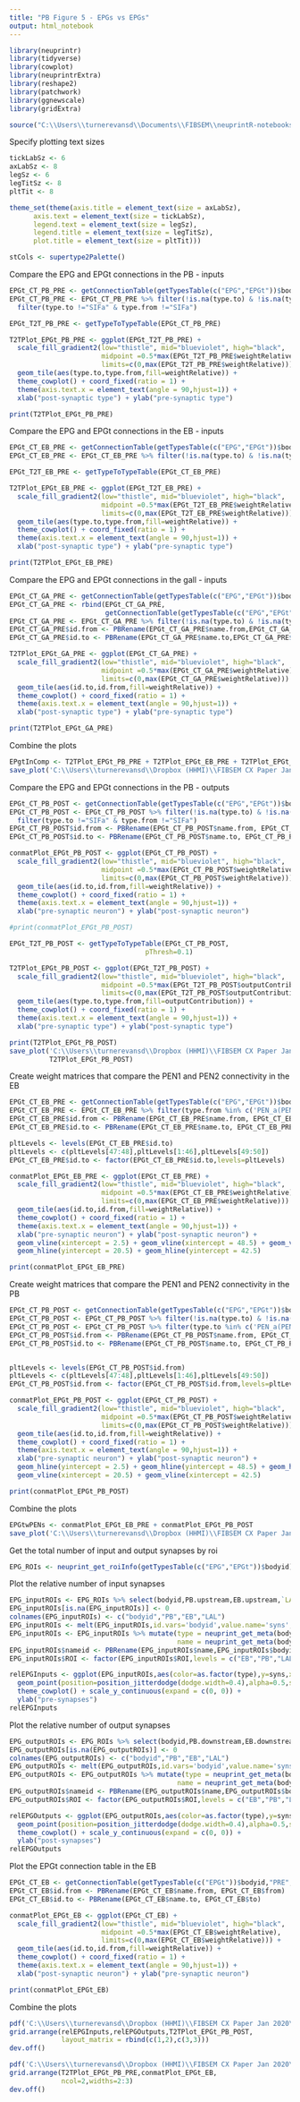 ```yaml
---
title: "PB Figure 5 - EPGs vs EPGs"
output: html_notebook
---
```



```r
library(neuprintr)
library(tidyverse)
library(cowplot)
library(neuprintrExtra)
library(reshape2)
library(patchwork)
library(ggnewscale)
library(gridExtra)

source("C:\\Users\\turnerevansd\\Documents\\FIBSEM\\neuprintR-notebooks\\PBAnalysisUtils.R")
```

Specify plotting text sizes
```r
tickLabSz <- 6
axLabSz <- 8
legSz <- 6
legTitSz <- 8
pltTit <- 8

theme_set(theme(axis.title = element_text(size = axLabSz), 
      axis.text = element_text(size = tickLabSz),
      legend.text = element_text(size = legSz),
      legend.title = element_text(size = legTitSz),
      plot.title = element_text(size = pltTit)))

stCols <- supertype2Palette()
```

Compare the EPG and EPGt connections in the PB - inputs
```r
EPGt_CT_PB_PRE <- getConnectionTable(getTypesTable(c("EPG","EPGt"))$bodyid,"PRE","PB")
EPGt_CT_PB_PRE <- EPGt_CT_PB_PRE %>% filter(!is.na(type.to) & !is.na(type.from)) %>%
  filter(type.to !="SIFa" & type.from !="SIFa")

EPGt_T2T_PB_PRE <- getTypeToTypeTable(EPGt_CT_PB_PRE)

T2TPlot_EPGt_PB_PRE <- ggplot(EPGt_T2T_PB_PRE) + 
  scale_fill_gradient2(low="thistle", mid="blueviolet", high="black",
                       midpoint =0.5*max(EPGt_T2T_PB_PRE$weightRelative),
                       limits=c(0,max(EPGt_T2T_PB_PRE$weightRelative))) +
  geom_tile(aes(type.to,type.from,fill=weightRelative)) +
  theme_cowplot() + coord_fixed(ratio = 1) + 
  theme(axis.text.x = element_text(angle = 90,hjust=1)) +
  xlab("post-synaptic type") + ylab("pre-synaptic type")

print(T2TPlot_EPGt_PB_PRE)
```

Compare the EPG and EPGt connections in the EB - inputs
```r
EPGt_CT_EB_PRE <- getConnectionTable(getTypesTable(c("EPG","EPGt"))$bodyid,"PRE","EB")
EPGt_CT_EB_PRE <- EPGt_CT_EB_PRE %>% filter(!is.na(type.to) & !is.na(type.from))

EPGt_T2T_EB_PRE <- getTypeToTypeTable(EPGt_CT_EB_PRE)

T2TPlot_EPGt_EB_PRE <- ggplot(EPGt_T2T_EB_PRE) + 
  scale_fill_gradient2(low="thistle", mid="blueviolet", high="black",
                       midpoint =0.5*max(EPGt_T2T_EB_PRE$weightRelative),
                       limits=c(0,max(EPGt_T2T_EB_PRE$weightRelative))) +
  geom_tile(aes(type.to,type.from,fill=weightRelative)) +
  theme_cowplot() + coord_fixed(ratio = 1) + 
  theme(axis.text.x = element_text(angle = 90,hjust=1)) +
  xlab("post-synaptic type") + ylab("pre-synaptic type")

print(T2TPlot_EPGt_EB_PRE)
```

Compare the EPG and EPGt connections in the gall - inputs
```r
EPGt_CT_GA_PRE <- getConnectionTable(getTypesTable(c("EPG","EPGt"))$bodyid,"PRE","LAL(R)")
EPGt_CT_GA_PRE <- rbind(EPGt_CT_GA_PRE,
                        getConnectionTable(getTypesTable(c("EPG","EPGt"))$bodyid,"PRE","CRE(R)"))
EPGt_CT_GA_PRE <- EPGt_CT_GA_PRE %>% filter(!is.na(type.to) & !is.na(type.from))
EPGt_CT_GA_PRE$id.from <- PBRename(EPGt_CT_GA_PRE$name.from,EPGt_CT_GA_PRE$from)
EPGt_CT_GA_PRE$id.to <- PBRename(EPGt_CT_GA_PRE$name.to,EPGt_CT_GA_PRE$to)

T2TPlot_EPGt_GA_PRE <- ggplot(EPGt_CT_GA_PRE) + 
  scale_fill_gradient2(low="thistle", mid="blueviolet", high="black",
                       midpoint =0.5*max(EPGt_CT_GA_PRE$weightRelative),
                       limits=c(0,max(EPGt_CT_GA_PRE$weightRelative))) +
  geom_tile(aes(id.to,id.from,fill=weightRelative)) +
  theme_cowplot() + coord_fixed(ratio = 1) + 
  theme(axis.text.x = element_text(angle = 90,hjust=1)) +
  xlab("post-synaptic type") + ylab("pre-synaptic type")

print(T2TPlot_EPGt_GA_PRE)
```


Combine the plots
```r
EPgtInComp <- T2TPlot_EPGt_PB_PRE + T2TPlot_EPGt_EB_PRE + T2TPlot_EPGt_GA_PRE
save_plot('C:\\Users\\turnerevansd\\Dropbox (HHMI)\\FIBSEM CX Paper Jan 2020\\Figures\\PB\\ForPaper\\EPGtVSSPGInputs.pdf',EPgtInComp, base_width = 16)
```


Compare the EPG and EPGt connections in the PB - outputs
```r
EPGt_CT_PB_POST <- getConnectionTable(getTypesTable(c("EPG","EPGt"))$bodyid,"POST","PB")
EPGt_CT_PB_POST <- EPGt_CT_PB_POST %>% filter(!is.na(type.to) & !is.na(type.from)) %>%
  filter(type.to !="SIFa" & type.from !="SIFa")
EPGt_CT_PB_POST$id.from <- PBRename(EPGt_CT_PB_POST$name.from, EPGt_CT_PB_POST$from)
EPGt_CT_PB_POST$id.to <- PBRename(EPGt_CT_PB_POST$name.to, EPGt_CT_PB_POST$to)

conmatPlot_EPGt_PB_POST <- ggplot(EPGt_CT_PB_POST) + 
  scale_fill_gradient2(low="thistle", mid="blueviolet", high="black",
                       midpoint =0.5*max(EPGt_CT_PB_POST$weightRelative),
                       limits=c(0,max(EPGt_CT_PB_POST$weightRelative))) +
  geom_tile(aes(id.to,id.from,fill=weightRelative)) +
  theme_cowplot() + coord_fixed(ratio = 1) + 
  theme(axis.text.x = element_text(angle = 90,hjust=1)) +
  xlab("pre-synaptic neuron") + ylab("post-synaptic neuron")

#print(conmatPlot_EPGt_PB_POST)

EPGt_T2T_PB_POST <- getTypeToTypeTable(EPGt_CT_PB_POST,
                                  pThresh=0.1)

T2TPlot_EPGt_PB_POST <- ggplot(EPGt_T2T_PB_POST) + 
  scale_fill_gradient2(low="thistle", mid="blueviolet", high="black",
                       midpoint =0.5*max(EPGt_T2T_PB_POST$outputContribution),
                       limits=c(0,max(EPGt_T2T_PB_POST$outputContribution))) +
  geom_tile(aes(type.to,type.from,fill=outputContribution)) +
  theme_cowplot() + coord_fixed(ratio = 1) + 
  theme(axis.text.x = element_text(angle = 90,hjust=1)) +
  xlab("pre-synaptic type") + ylab("post-synaptic type")

print(T2TPlot_EPGt_PB_POST)
save_plot('C:\\Users\\turnerevansd\\Dropbox (HHMI)\\FIBSEM CX Paper Jan 2020\\Figures\\PB\\ForPaper\\EPGtAndEPGPBOutputs.pdf',
          T2TPlot_EPGt_PB_POST)

```


Create weight matrices that compare the PEN1 and PEN2 connectivity in the EB
```r
EPGt_CT_EB_PRE <- getConnectionTable(getTypesTable(c("EPG","EPGt"))$bodyid,"PRE","EB",synThresh= 0)
EPGt_CT_EB_PRE <- EPGt_CT_EB_PRE %>% filter(type.from %in% c('PEN_a(PEN1)','PEN_b(PEN2)'))
EPGt_CT_EB_PRE$id.from <- PBRename(EPGt_CT_EB_PRE$name.from, EPGt_CT_EB_PRE$from)
EPGt_CT_EB_PRE$id.to <- PBRename(EPGt_CT_EB_PRE$name.to, EPGt_CT_EB_PRE$to)

pltLevels <- levels(EPGt_CT_EB_PRE$id.to)
pltLevels <- c(pltLevels[47:48],pltLevels[1:46],pltLevels[49:50])
EPGt_CT_EB_PRE$id.to <- factor(EPGt_CT_EB_PRE$id.to,levels=pltLevels)

conmatPlot_EPGt_EB_PRE <- ggplot(EPGt_CT_EB_PRE) + 
  scale_fill_gradient2(low="thistle", mid="blueviolet", high="black",
                       midpoint =0.5*max(EPGt_CT_EB_PRE$weightRelative),
                       limits=c(0,max(EPGt_CT_EB_PRE$weightRelative))) +
  geom_tile(aes(id.to,id.from,fill=weightRelative)) +
  theme_cowplot() + coord_fixed(ratio = 1) + 
  theme(axis.text.x = element_text(angle = 90,hjust=1)) +
  xlab("pre-synaptic neuron") + ylab("post-synaptic neuron") +
  geom_vline(xintercept = 2.5) + geom_vline(xintercept = 48.5) + geom_vline(xintercept = 50.5) +
  geom_hline(yintercept = 20.5) + geom_hline(yintercept = 42.5)

print(conmatPlot_EPGt_EB_PRE)
```

Create weight matrices that compare the PEN1 and PEN2 connectivity in the PB
```r
EPGt_CT_PB_POST <- getConnectionTable(getTypesTable(c("EPG","EPGt"))$bodyid,"POST","PB",synThresh= 0)
EPGt_CT_PB_POST <- EPGt_CT_PB_POST %>% filter(!is.na(type.to) & !is.na(type.from))
EPGt_CT_PB_POST <- EPGt_CT_PB_POST %>% filter(type.to %in% c('PEN_a(PEN1)','PEN_b(PEN2)'))
EPGt_CT_PB_POST$id.from <- PBRename(EPGt_CT_PB_POST$name.from, EPGt_CT_PB_POST$from)
EPGt_CT_PB_POST$id.to <- PBRename(EPGt_CT_PB_POST$name.to, EPGt_CT_PB_POST$to)


pltLevels <- levels(EPGt_CT_PB_POST$id.from)
pltLevels <- c(pltLevels[47:48],pltLevels[1:46],pltLevels[49:50])
EPGt_CT_PB_POST$id.from <- factor(EPGt_CT_PB_POST$id.from,levels=pltLevels)

conmatPlot_EPGt_PB_POST <- ggplot(EPGt_CT_PB_POST) + 
  scale_fill_gradient2(low="thistle", mid="blueviolet", high="black",
                       midpoint =0.5*max(EPGt_CT_PB_POST$weightRelative),
                       limits=c(0,max(EPGt_CT_PB_POST$weightRelative))) +
  geom_tile(aes(id.to,id.from,fill=weightRelative)) +
  theme_cowplot() + coord_fixed(ratio = 1) + 
  theme(axis.text.x = element_text(angle = 90,hjust=1)) +
  xlab("pre-synaptic neuron") + ylab("post-synaptic neuron") +
  geom_hline(yintercept = 2.5) + geom_hline(yintercept = 48.5) + geom_hline(yintercept = 50.5) +
  geom_vline(xintercept = 20.5) + geom_vline(xintercept = 42.5)

print(conmatPlot_EPGt_PB_POST)
```

Combine the plots
```r
EPGtwPENs <- conmatPlot_EPGt_EB_PRE + conmatPlot_EPGt_PB_POST
save_plot('C:\\Users\\turnerevansd\\Dropbox (HHMI)\\FIBSEM CX Paper Jan 2020\\Figures\\PB\\ForPaper\\EPGtwPENs.pdf',EPGtwPENs, base_width = 12)
```

Get the total number of input and output synapses by roi
```r
EPG_ROIs <- neuprint_get_roiInfo(getTypesTable(c("EPG","EPGt"))$bodyid)
```

Plot the relative number of input synapses
```r
EPG_inputROIs <- EPG_ROIs %>% select(bodyid,PB.upstream,EB.upstream,`LAL(R).upstream`)
EPG_inputROIs[is.na(EPG_inputROIs)] <- 0
colnames(EPG_inputROIs) <- c("bodyid","PB","EB","LAL")
EPG_inputROIs <- melt(EPG_inputROIs,id.vars='bodyid',value.name='syns',variable.name = 'ROI')
EPG_inputROIs <- EPG_inputROIs %>% mutate(type = neuprint_get_meta(bodyid)$type,
                                          name = neuprint_get_meta(bodyid)$name)
EPG_inputROIs$nameid <- PBRename(EPG_inputROIs$name,EPG_inputROIs$bodyid)
EPG_inputROIs$ROI <- factor(EPG_inputROIs$ROI,levels = c("EB","PB","LAL"))

relEPGInputs <- ggplot(EPG_inputROIs,aes(color=as.factor(type),y=syns,x=ROI)) +
  geom_point(position=position_jitterdodge(dodge.width=0.4),alpha=0.5,size=3) +
  theme_cowplot() + scale_y_continuous(expand = c(0, 0)) + 
  ylab("pre-synapses")
relEPGInputs
```

Plot the relative number of output synapses
```r
EPG_outputROIs <- EPG_ROIs %>% select(bodyid,PB.downstream,EB.downstream,`LAL(R).downstream`)
EPG_outputROIs[is.na(EPG_outputROIs)] <- 0
colnames(EPG_outputROIs) <- c("bodyid","PB","EB","LAL")
EPG_outputROIs <- melt(EPG_outputROIs,id.vars='bodyid',value.name='syns',variable.name = 'ROI')
EPG_outputROIs <- EPG_outputROIs %>% mutate(type = neuprint_get_meta(bodyid)$type,
                                          name = neuprint_get_meta(bodyid)$name)
EPG_outputROIs$nameid <- PBRename(EPG_outputROIs$name,EPG_outputROIs$bodyid)
EPG_outputROIs$ROI <- factor(EPG_outputROIs$ROI,levels = c("EB","PB","LAL"))

relEPGOutputs <- ggplot(EPG_outputROIs,aes(color=as.factor(type),y=syns,x=ROI)) +
  geom_point(position=position_jitterdodge(dodge.width=0.4),alpha=0.5,size=3) +
  theme_cowplot() + scale_y_continuous(expand = c(0, 0)) + 
  ylab("post-synapses")
relEPGOutputs
```

Plot the EPGt connection table in the EB
```r
EPGt_CT_EB <- getConnectionTable(getTypesTable(c("EPGt"))$bodyid,"PRE","EB")
EPGt_CT_EB$id.from <- PBRename(EPGt_CT_EB$name.from, EPGt_CT_EB$from)
EPGt_CT_EB$id.to <- PBRename(EPGt_CT_EB$name.to, EPGt_CT_EB$to)

conmatPlot_EPGt_EB <- ggplot(EPGt_CT_EB) + 
  scale_fill_gradient2(low="thistle", mid="blueviolet", high="black",
                       midpoint =0.5*max(EPGt_CT_EB$weightRelative),
                       limits=c(0,max(EPGt_CT_EB$weightRelative))) +
  geom_tile(aes(id.to,id.from,fill=weightRelative)) +
  theme_cowplot() + coord_fixed(ratio = 1) + 
  theme(axis.text.x = element_text(angle = 90,hjust=1)) +
  xlab("post-synaptic neuron") + ylab("pre-synaptic neuron")

print(conmatPlot_EPGt_EB)
```


Combine the plots
```r
pdf('C:\\Users\\turnerevansd\\Dropbox (HHMI)\\FIBSEM CX Paper Jan 2020\\Figures\\PB\\ForPaper\\EPGtOverview1.pdf', width = unit(8,"in"), height = unit(6,"in"))
grid.arrange(relEPGInputs,relEPGOutputs,T2TPlot_EPGt_PB_POST,
             layout_matrix = rbind(c(1,2),c(3,3)))
dev.off()

pdf('C:\\Users\\turnerevansd\\Dropbox (HHMI)\\FIBSEM CX Paper Jan 2020\\Figures\\PB\\ForPaper\\EPGtOverview2.pdf', width = unit(8,"in"), height = unit(8,"in"))
grid.arrange(T2TPlot_EPGt_PB_PRE,conmatPlot_EPGt_EB,
             ncol=2,widths=2:3)
dev.off()
```